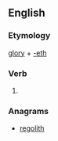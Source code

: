 ==English==

===Etymology===
[[glory]] + [[-eth]]

===Verb===
{{en-verb form}}

# {{en-archaic third-person singular of|glory}}

===Anagrams===
* [[regolith#English|regolith]]